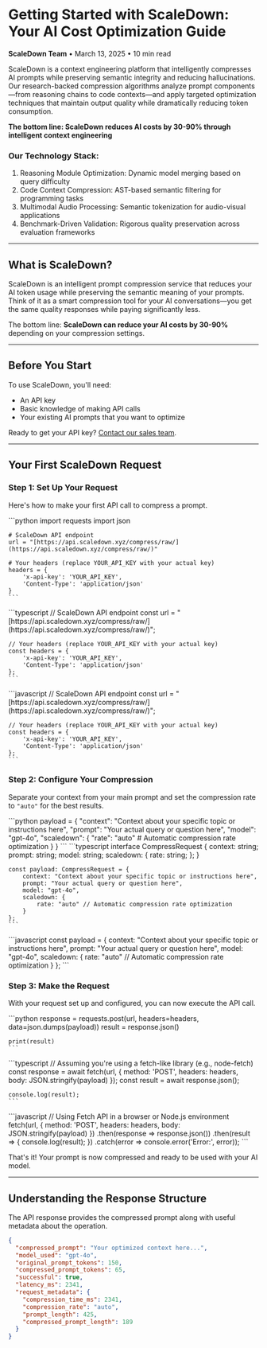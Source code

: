 # Getting Started with ScaleDown: Your AI Cost Optimization Guide

**ScaleDown Team** • March 13, 2025 • 10 min read

ScaleDown is a context engineering platform that intelligently compresses AI prompts while preserving semantic integrity and reducing hallucinations. Our research-backed compression algorithms analyze prompt components—from reasoning chains to code contexts—and apply targeted optimization techniques that maintain output quality while dramatically reducing token consumption.

**The bottom line: ScaleDown reduces AI costs by 30-90% through intelligent context engineering**

### Our Technology Stack:
1. Reasoning Module Optimization: Dynamic model merging based on query difficulty
2. Code Context Compression: AST-based semantic filtering for programming tasks
3. Multimodal Audio Processing: Semantic tokenization for audio-visual applications
4. Benchmark-Driven Validation: Rigorous quality preservation across evaluation frameworks

---

## What is ScaleDown?

ScaleDown is an intelligent prompt compression service that reduces your AI token usage while preserving the semantic meaning of your prompts. Think of it as a smart compression tool for your AI conversations—you get the same quality responses while paying significantly less.

The bottom line: **ScaleDown can reduce your AI costs by 30-90%** depending on your compression settings.

---

## Before You Start

To use ScaleDown, you'll need:
* An API key
* Basic knowledge of making API calls
* Your existing AI prompts that you want to optimize

Ready to get your API key? [Contact our sales team](https://blog.scaledown.ai/blog/getting-started).

---

## Your First ScaleDown Request

### Step 1: Set Up Your Request

Here's how to make your first API call to compress a prompt.

<Tabs>
  <Tab title="Python" icon="python">
    ```python
    import requests
    import json

    # ScaleDown API endpoint
    url = "[https://api.scaledown.xyz/compress/raw/](https://api.scaledown.xyz/compress/raw/)"

    # Your headers (replace YOUR_API_KEY with your actual key)
    headers = {
        'x-api-key': 'YOUR_API_KEY',
        'Content-Type': 'application/json'
    }
    ```
  </Tab>
  <Tab title="TypeScript" icon="typescript">
    ```typescript
    // ScaleDown API endpoint
    const url = "[https://api.scaledown.xyz/compress/raw/](https://api.scaledown.xyz/compress/raw/)";

    // Your headers (replace YOUR_API_KEY with your actual key)
    const headers = {
        'x-api-key': 'YOUR_API_KEY',
        'Content-Type': 'application/json'
    };
    ```
  </Tab>
  <Tab title="JavaScript" icon="javascript">
    ```javascript
    // ScaleDown API endpoint
    const url = "[https://api.scaledown.xyz/compress/raw/](https://api.scaledown.xyz/compress/raw/)";

    // Your headers (replace YOUR_API_KEY with your actual key)
    const headers = {
        'x-api-key': 'YOUR_API_KEY',
        'Content-Type': 'application/json'
    };
    ```
  </Tab>
</Tabs>

### Step 2: Configure Your Compression
Separate your context from your main prompt and set the compression rate to `"auto"` for the best results.

<Tabs>
  <Tab title="Python" icon="python">
    ```python
    payload = {
        "context": "Context about your specific topic or instructions here",
        "prompt": "Your actual query or question here",
        "model": "gpt-4o",
        "scaledown": {
            "rate": "auto" # Automatic compression rate optimization
        }
    }
    ```
  </Tab>
  <Tab title="TypeScript" icon="typescript">
    ```typescript
    interface CompressRequest {
        context: string;
        prompt: string;
        model: string;
        scaledown: {
            rate: string;
        };
    }

    const payload: CompressRequest = {
        context: "Context about your specific topic or instructions here",
        prompt: "Your actual query or question here",
        model: "gpt-4o",
        scaledown: {
            rate: "auto" // Automatic compression rate optimization
        }
    };
    ```
  </Tab>
  <Tab title="JavaScript" icon="javascript">
    ```javascript
    const payload = {
        context: "Context about your specific topic or instructions here",
        prompt: "Your actual query or question here",
        model: "gpt-4o",
        scaledown: {
            rate: "auto" // Automatic compression rate optimization
        }
    };
    ```
  </Tab>
</Tabs>

### Step 3: Make the Request
With your request set up and configured, you can now execute the API call.

<Tabs>
  <Tab title="Python" icon="python">
    ```python
    response = requests.post(url, headers=headers, data=json.dumps(payload))
    result = response.json()

    print(result)
    ```
  </Tab>
  <Tab title="TypeScript" icon="typescript">
    ```typescript
    // Assuming you're using a fetch-like library (e.g., node-fetch)
    const response = await fetch(url, {
        method: 'POST',
        headers: headers,
        body: JSON.stringify(payload)
    });
    const result = await response.json();

    console.log(result);
    ```
  </Tab>
  <Tab title="JavaScript" icon="javascript">
    ```javascript
    // Using Fetch API in a browser or Node.js environment
    fetch(url, {
        method: 'POST',
        headers: headers,
        body: JSON.stringify(payload)
    })
    .then(response => response.json())
    .then(result => {
        console.log(result);
    })
    .catch(error => console.error('Error:', error));
    ```
  </Tab>
</Tabs>

That's it! Your prompt is now compressed and ready to be used with your AI model.

---

## Understanding the Response Structure
The API response provides the compressed prompt along with useful metadata about the operation.
```json
{
  "compressed_prompt": "Your optimized context here...",
  "model_used": "gpt-4o",
  "original_prompt_tokens": 150,
  "compressed_prompt_tokens": 65,
  "successful": true,
  "latency_ms": 2341,
  "request_metadata": {
    "compression_time_ms": 2341,
    "compression_rate": "auto",
    "prompt_length": 425,
    "compressed_prompt_length": 189
  }
}
